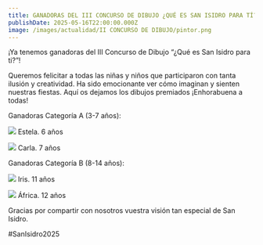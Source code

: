 ```yaml
---
title: GANADORAS DEL III CONCURSO DE DIBUJO ¿QUÉ ES SAN ISIDRO PARA TÍ?
publishDate: 2025-05-16T22:00:00.000Z
image: /images/actualidad/II CONCURSO DE DIBUJO/pintor.png
---
```


¡Ya tenemos ganadoras del III Concurso de Dibujo “¿Qué es San Isidro para ti?”!

Queremos felicitar a todas las niñas y niños que participaron con tanta ilusión y creatividad. Ha sido emocionante ver cómo imaginan y sienten nuestras fiestas. Aquí os dejamos los dibujos premiados ¡Enhorabuena a todas!

Ganadoras Categoría A (3-7 años):


![](</images/actualidad/III CONCURSO DE DIBUJO/5854829092568941465.webp>)
Estela. 6 años

![](</images/actualidad/III CONCURSO DE DIBUJO/5854829092568941466.webp>)
Carla. 7 años

Ganadoras Categoría B (8-14 años):


![](</images/actualidad/III CONCURSO DE DIBUJO/5854829092568941467.webp>)
Iris. 11 años

![](</images/actualidad/III CONCURSO DE DIBUJO/5854829092568941468.webp>)
África. 12 años


Gracias por compartir con nosotros vuestra visión tan especial de San Isidro.

\#SanIsidro2025
